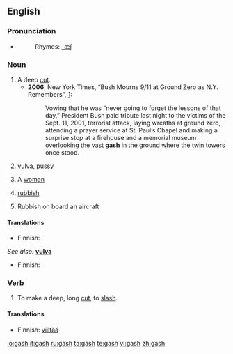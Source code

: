 ==English==

===Pronunciation===
*{{audio|en-us-gash.ogg|Audio (US)}}
*:Rhymes: [[Rhymes:English:-æʃ|-æʃ]]

===Noun===
{{en-noun|gashes}}

#A deep [[cut]].
#* '''2006''', New York Times, “Bush Mourns 9/11 at Ground Zero as N.Y. Remembers”, [http://www.nytimes.com/2006/09/11/nyregion/nyregionspecial3/11bush.html?hp&ex=1158033600&en=e468f88da52557ed&ei=5094&partner=homepage]:
#*: Vowing that he was “never going to forget the lessons of that day,” President Bush paid tribute last night to the victims of the Sept. 11, 2001, terrorist attack, laying wreaths at ground zero, attending a prayer service at St. Paul’s Chapel and making a surprise stop at a firehouse and a memorial museum overlooking the vast '''gash''' in the ground where the twin towers once stood.
# {{slang|vulgar}}  [[vulva]], [[pussy]]
# {{slang|offensive}} A [[woman]]
# {{slang|British Royal Navy}} [[rubbish]]
# {{slang}} Rubbish on board an aircraft

====Translations====
{{trans-top|deep cut}}
* Finnish: {{t|fi|syvä}} {{t|fi|viiltohaava}}
{{trans-mid}}
{{trans-bottom}}

{{trans-top|slang: vulva}}
<!-- Only slang words related to "gash" or sthg close to it -->
''See also:'' '''[[vulva]]'''
* Finnish: {{t|fi|rako}}
{{trans-mid}}
{{trans-bottom}}

{{trans-top|slang: woman}}
{{trans-mid}}
{{trans-bottom}}

{{trans-top|slang: rubbish}}
{{trans-mid}}
{{trans-bottom}}

===Verb===
{{en-verb|gash|es}}

#To make a deep, long [[cut]], to [[slash]].

====Translations====
{{trans-top|to slash}}
*Finnish: [[viiltää]]
{{trans-mid}}
{{trans-bottom}}

[[io:gash]]
[[it:gash]]
[[ru:gash]]
[[ta:gash]]
[[te:gash]]
[[vi:gash]]
[[zh:gash]]